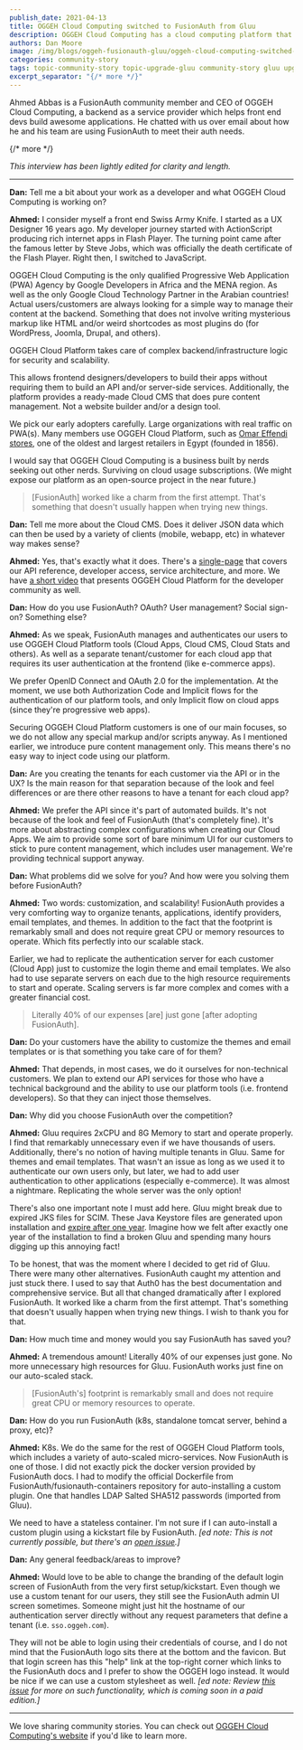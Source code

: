 ```yaml
---
publish_date: 2021-04-13 
title: OGGEH Cloud Computing switched to FusionAuth from Gluu
description: OGGEH Cloud Computing has a cloud computing platform that empowers front end developers. They chose FusionAuth and saved 40% because it requires less CPU and memory resources than Gluu.
authors: Dan Moore
image: /img/blogs/oggeh-fusionauth-gluu/oggeh-cloud-computing-switched-to-fusionauth-from-gluu.png
categories: community-story
tags: topic-community-story topic-upgrade-gluu community-story gluu upgrade
excerpt_separator: "{/* more */}"
---
```


Ahmed Abbas is a FusionAuth community member and CEO of OGGEH Cloud Computing, a backend as a service provider which helps front end devs build awesome applications. He chatted with us over email about how he and his team are using FusionAuth to meet their auth needs. 

{/* more */}

*This interview has been lightly edited for clarity and length.*

-------

**Dan:** Tell me a bit about your work as a developer and what OGGEH Cloud Computing is working on?

**Ahmed:** I consider myself a front end Swiss Army Knife. I started as a UX Designer 16 years ago. My developer journey started with ActionScript producing rich internet apps in Flash Player. The turning point came after the famous letter by Steve Jobs, which was officially the death certificate of the Flash Player. Right then, I switched to JavaScript.

OGGEH Cloud Computing is the only qualified Progressive Web Application (PWA) Agency by Google Developers in Africa and the MENA region. As well as the only Google Cloud Technology Partner in the Arabian countries! Actual users/customers are always looking for a simple way to manage their content at the backend. Something that does not involve writing mysterious markup like HTML and/or weird shortcodes as most plugins do (for WordPress, Joomla, Drupal, and others). 

OGGEH Cloud Platform takes care of complex backend/infrastructure logic for security and scalability. 

This allows frontend designers/developers to build their apps without requiring them to build an API and/or server-side services. Additionally, the platform provides a ready-made Cloud CMS that does pure content management. Not a website builder and/or a design tool.

We pick our early adopters carefully. Large organizations with real traffic on PWA(s). Many members use OGGEH Cloud Platform, such as [Omar Effendi stores](https://shop.omareffendi.com.eg/?lang=en), one of the oldest and largest retailers in Egypt (founded in 1856).

I would say that OGGEH Cloud Computing is a business built by nerds seeking out other nerds. Surviving on cloud usage subscriptions. (We might expose our platform as an open-source project in the near future.)

> [FusionAuth] worked like a charm from the first attempt. That's something that doesn't usually happen when trying new things. 

**Dan:** Tell me more about the Cloud CMS. Does it deliver JSON data which can then be used by a variety of clients (mobile, webapp, etc) in whatever way makes sense?

**Ahmed:** Yes, that's exactly what it does. There's a [single-page](https://docs.oggeh.com) that covers our API reference, developer access, service architecture, and more. We have [a short video](https://dev.oggeh.com/) that presents OGGEH Cloud Platform for the developer community as well.

**Dan:** How do you use FusionAuth? OAuth? User management? Social sign-on? Something else?

**Ahmed:** As we speak, FusionAuth manages and authenticates our users to use OGGEH Cloud Platform tools (Cloud Apps, Cloud CMS, Cloud Stats and others). As well as a separate tenant/customer for each cloud app that requires its user authentication at the frontend (like e-commerce apps).

We prefer OpenID Connect and OAuth 2.0 for the implementation. At the moment, we use both Authorization Code and Implicit flows for the authentication of our platform tools, and only Implicit flow on cloud apps (since they're progressive web apps).

Securing OGGEH Cloud Platform customers is one of our main focuses, so we do not allow any special markup and/or scripts anyway. As I mentioned earlier, we introduce pure content management only. This means there's no easy way to inject code using our platform.

**Dan:** Are you creating the tenants for each customer via the API or in the UX? Is the main reason for that separation because of the look and feel differences or are there other reasons to have a tenant for each cloud app?

**Ahmed:** We prefer the API since it's part of automated builds. It's not because of the look and feel of FusionAuth (that's completely fine). It's more about abstracting complex configurations when creating our Cloud Apps. We aim to provide some sort of bare minimum UI for our customers to stick to pure content management, which includes user management. We're providing technical support anyway.

**Dan:** What problems did we solve for you? And how were you solving them before FusionAuth?

**Ahmed:** Two words: customization, and scalability! FusionAuth provides a very comforting way to organize tenants, applications, identify providers, email templates, and themes. In addition to the fact that the footprint is remarkably small and does not require great CPU or memory resources to operate. Which fits perfectly into our scalable stack.

Earlier, we had to replicate the authentication server for each customer (Cloud App) just to customize the login theme and email templates. We also had to use separate servers on each due to the high resource requirements to start and operate. Scaling servers is far more complex and comes with a greater financial cost.

> Literally 40% of our expenses [are] just gone [after adopting FusionAuth]. 

**Dan:** Do your customers have the ability to customize the themes and email templates or is that something you take care of for them?

**Ahmed:** That depends, in most cases, we do it ourselves for non-technical customers. We plan to extend our API services for those who have a technical background and the ability to use our platform tools (i.e. frontend developers). So that they can inject those themselves.

**Dan:** Why did you choose FusionAuth over the competition?

**Ahmed:** Gluu requires 2xCPU and 8G Memory to start and operate properly. I find that remarkably unnecessary even if we have thousands of users. Additionally, there's no notion of having multiple tenants in Gluu. Same for themes and email templates. That wasn't an issue as long as we used it to authenticate our own users only, but later, we had to add user authentication to other applications (especially e-commerce). It was almost a nightmare. Replicating the whole server was the only option!

There's also one important note I must add here. Gluu might break due to expired JKS files for SCIM. These Java Keystore files are generated upon installation and [expire after one year](https://gluu.org/docs/gluu-server/4.0/operation/replace-expired-jks-scim/). Imagine how we felt after exactly one year of the installation to find a broken Gluu and spending many hours digging up this annoying fact!

To be honest, that was the moment where I decided to get rid of Gluu. There were many other alternatives. FusionAuth caught my attention and just stuck there. I used to say that Auth0 has the best documentation and comprehensive service. But all that changed dramatically after I explored FusionAuth. It worked like a charm from the first attempt. That's something that doesn't usually happen when trying new things. I wish to thank you for that.

**Dan:** How much time and money would you say FusionAuth has saved you?

**Ahmed:** A tremendous amount! Literally 40% of our expenses just gone. No more unnecessary high resources for Gluu. FusionAuth works just fine on our auto-scaled stack.

> [FusionAuth's] footprint is remarkably small and does not require great CPU or memory resources to operate.

**Dan:** How do you run FusionAuth (k8s, standalone tomcat server, behind a proxy, etc)?

**Ahmed:** K8s. We do the same for the rest of OGGEH Cloud Platform tools, which includes a variety of auto-scaled micro-services. Now FusionAuth is one of those. I did not exactly pick the docker version provided by FusionAuth docs. I had to modify the official Dockerfile from FusionAuth/fusionauth-containers repository for auto-installing a custom plugin. One that handles LDAP Salted SHA512 passwords (imported from Gluu). 

We need to have a stateless container. I'm not sure if I can auto-install a custom plugin using a kickstart file by FusionAuth. _[ed note: This is not currently possible, but there's an [open issue](https://github.com/FusionAuth/fusionauth-issues/issues/1096).]_

**Dan:** Any general feedback/areas to improve?

**Ahmed:** Would love to be able to change the branding of the default login screen of FusionAuth from the very first setup/kickstart. Even though we use a custom tenant for our users, they still see the FusionAuth admin UI screen sometimes. Someone might just hit the hostname of our authentication server directly without any request parameters that define a tenant (i.e. `sso.oggeh.com`). 

They will not be able to login using their credentials of course, and I do not mind that the FusionAuth logo sits there at the bottom and the favicon. But that login screen has this "help" link at the top-right corner which links to the FusionAuth docs and I prefer to show the OGGEH logo instead. It would be nice if we can use a custom stylesheet as well. _[ed note: Review [this issue](https://github.com/FusionAuth/fusionauth-issues/issues/994) for more on such functionality, which is coming soon in a paid edition.]_

-------

We love sharing community stories. You can check out [OGGEH Cloud Computing's website](https://oggeh.com/) if you'd like to learn more. 

